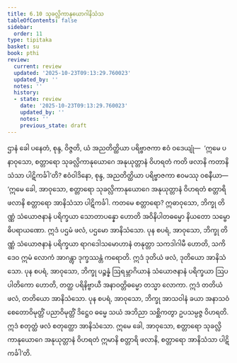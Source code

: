 ```yaml
---
title: 6.10 သုခလ္လိကာနုယောဂါနိသံသ
tableOfContents: false
sidebar:
  order: 11
type: tipitaka
basket: su
book: pthi
review:
  current: review
  updated: '2025-10-23T09:13:29.760023'
  updated_by: ''
  notes: ''
  history:
  - state: review
    date: '2025-10-23T09:13:29.760023'
    updated_by: ''
    notes: ''
    previous_state: draft
---
```



<ReviewStatus review={frontmatter.review} showDetails={true} />

<HypothesisAnnotation frontmatter={frontmatter} />

<DynamicBreadcrumb />

<Division number="185" book="pthi" e="ch" v="8" p="109">

<Paragraph number="376" book="pthi">
ဌာနံ ခေါ ပနေတံ, စုန္ဒ, ဝိဇ္ဇတိ, ယံ အညတိတ္ထိယာ ပရိဗ္ဗာဇကာ ဧဝံ ဝဒေယျုံ—  ‘ဣမေ ပနာဝုသော, စတ္တာရော သုခလ္လိကာနုယောဂေ အနုယုတ္တာနံ ဝိဟရတံ ကတိ ဖလာနိ ကတာနိသံသာ ပါဋိကင်္ခါ’တိ? ဧဝံဝါဒိနော, စုန္ဒ, အညတိတ္ထိယာ ပရိဗ္ဗာဇကာ ဧဝမဿု ဝစနီယာ—  ‘ဣမေ ခေါ, အာဝုသော, စတ္တာရော သုခလ္လိကာနုယောဂေ အနုယုတ္တာနံ ဝိဟရတံ စတ္တာရိ ဖလာနိ စတ္တာရော အာနိသံသာ ပါဋိကင်္ခါ. ကတမေ စတ္တာရော? ဣဓာဝုသော, ဘိက္ခု တိဏ္ဏံ သံယောဇနာနံ ပရိက္ခယာ သောတာပန္နော ဟောတိ အဝိနိပါတဓမ္မော နိယတော သမ္ဗောဓိပရာယဏော. ဣဒံ ပဌမံ ဖလံ, ပဌမော အာနိသံသော. ပုန စပရံ, အာဝုသော, ဘိက္ခု တိဏ္ဏံ သံယောဇနာနံ ပရိက္ခယာ ရာဂဒေါသမောဟာနံ တနုတ္တာ သကဒါဂါမီ ဟောတိ, သကိဒေဝ ဣမံ လောကံ အာဂန္တွာ ဒုက္ခဿန္တံ ကရောတိ. ဣဒံ ဒုတိယံ ဖလံ, ဒုတိယော အာနိသံသော. ပုန စပရံ, အာဝုသော, ဘိက္ခု ပဉ္စန္နံ ဩရမ္ဘာဂိယာနံ သံယောဇနာနံ ပရိက္ခယာ ဩပပါတိကော ဟောတိ, တတ္ထ ပရိနိဗ္ဗာယီ အနာဝတ္တိဓမ္မော တသ္မာ လောကာ. ဣဒံ တတိယံ ဖလံ, တတိယော အာနိသံသော. ပုန စပရံ, အာဝုသော, ဘိက္ခု အာသဝါနံ ခယာ အနာသဝံ စေတောဝိမုတ္တိံ ပညာဝိမုတ္တိံ ဒိဋ္ဌေဝ ဓမ္မေ သယံ အဘိညာ သစ္ဆိကတွာ ဥပသမ္ပဇ္ဇ ဝိဟရတိ. ဣဒံ စတုတ္ထံ ဖလံ စတုတ္ထော အာနိသံသော. ဣမေ ခေါ, အာဝုသော, စတ္တာရော သုခလ္လိကာနုယောဂေ အနုယုတ္တာနံ ဝိဟရတံ ဣမာနိ စတ္တာရိ ဖလာနိ, စတ္တာရော အာနိသံသာ ပါဋိကင်္ခါ’တိ.
</Paragraph>
</Division>